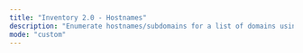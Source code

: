 ```yaml
---
title: "Inventory 2.0 - Hostnames"
description: "Enumerate hostnames/subdomains for a list of domains using multiple passive and active techniques. Check out the hostnames of public bug bounty programs on https://github.com/trickest/inventory"
mode: "custom"
---
```



<WorkflowPage 
title="Inventory 2.0 - Hostnames"
category="Attack Surface Management"
description="Enumerate hostnames/subdomains for a list of domains using multiple passive and active techniques. Check out the hostnames of public bug bounty programs on https://github.com/trickest/inventory"
createdOn="08 September, 2022"
author="trickest-mhmdiaa"
workflowUrl="https://editor.staging.trickest.io/preview?workflow_url=https://trickest-public-workflow.s3.eu-central-1.amazonaws.com/6b22f1b5-477b-4632-8c96-f122136d1073.json"
id="6b22f1b5-477b-4632-8c96-f122136d1073"
/>